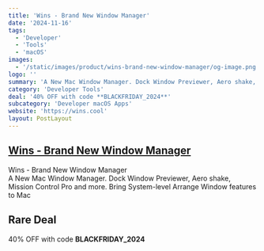 ```yaml
---
title: 'Wins - Brand New Window Manager'
date: '2024-11-16'
tags:
  - 'Developer'
  - 'Tools'
  - 'macOS'
images:
  - '/static/images/product/wins-brand-new-window-manager/og-image.png'
logo: ''
summary: 'A New Mac Window Manager. Dock Window Previewer, Aero shake, Mission Control Pro and more. Bring System-level Arrange Window features to Mac'
category: 'Developer Tools'
deal: '40% OFF with code **BLACKFRIDAY_2024**'
subcategory: 'Developer macOS Apps'
website: 'https://wins.cool'
layout: PostLayout
---
```


## [Wins - Brand New Window Manager](https://wins.cool)

Wins - Brand New Window Manager <br/>
A New Mac Window Manager. Dock Window Previewer, Aero shake, Mission Control Pro and more. Bring System-level Arrange Window features to Mac

## Rare Deal

40% OFF with code **BLACKFRIDAY_2024**

